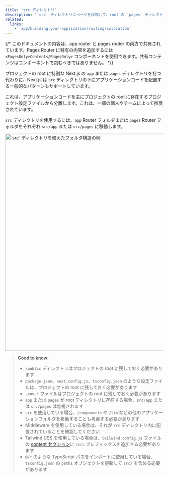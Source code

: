```yaml
---
title: 'src ディレクトリ'
description: '`src` ディレクトリにページを保存して、root の `pages` ディレクトリの代わりに使用します。'
related:
  links:
    - 'app/building-your-application/routing/colocation'
---
```


{/* このドキュメントの内容は、app router と pages router の両方で共有されています。Pages Router に特有の内容を追加するには `<PagesOnly>Content</PagesOnly>` コンポーネントを使用できます。共有コンテンツはコンポーネントで包むべきではありません。 */}

プロジェクトの root に特別な Next.js の `app` または `pages` ディレクトリを持つ代わりに、Next.js は `src` ディレクトリの下にアプリケーションコードを配置する一般的なパターンもサポートしています。

これは、アプリケーションコードを主にプロジェクトの root に存在するプロジェクト設定ファイルから分離します。これは、一部の個人やチームによって推奨されています。

`src` ディレクトリを使用するには、`app` Router フォルダまたは `pages` Router フォルダをそれぞれ `src/app` または `src/pages` に移動します。

<Image
  alt="`src` ディレクトリを備えたフォルダ構造の例"
  srcLight="/docs/light/project-organization-src-directory.png"
  srcDark="/docs/dark/project-organization-src-directory.png"
  width="1600"
  height="687"
/>

> **Good to know**:
>
> - `/public` ディレクトリはプロジェクトの root に残しておく必要があります
> - `package.json`、`next.config.js`、`tsconfig.json` のような設定ファイルは、プロジェクトの root に残しておく必要があります
> - `.env.*` ファイルはプロジェクトの root に残しておく必要があります
> - `app` または `pages` が root ディレクトリに存在する場合、`src/app` または `src/pages` は無視されます
> - `src` を使用している場合、`/components` や `/lib` などの他のアプリケーションフォルダを移動することも考慮する必要があります
> - Middleware を使用している場合は、それが `src` ディレクトリ内に配置されていることを確認してください
> - Tailwind CSS を使用している場合は、`tailwind.config.js` ファイルの [content セクション](https://tailwindcss.com/docs/content-configuration)に `/src` プレフィックスを追加する必要があります
> - `@/*` のような TypeScript パスをインポートに使用している場合、`tsconfig.json` の `paths` オブジェクトを更新して `src/` を含める必要があります